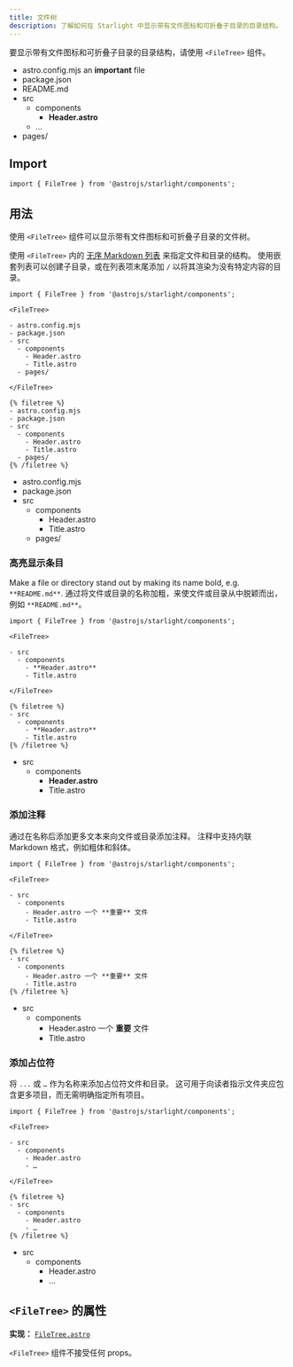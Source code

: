 ```yaml
---
title: 文件树
description: 了解如何在 Starlight 中显示带有文件图标和可折叠子目录的目录结构。
---
```



要显示带有文件图标和可折叠子目录的目录结构，请使用 `<FileTree>` 组件。


<Preview>

<FileTree slot="preview">

- astro.config.mjs an **important** file
- package.json
- README.md
- src
  - components
    - **Header.astro**
  - …
- pages/

</FileTree>

</Preview>

## Import

```tsx
import { FileTree } from '@astrojs/starlight/components';
```

## 用法

使用 `<FileTree>` 组件可以显示带有文件图标和可折叠子目录的文件树。

使用 `<FileTree>` 内的 [无序 Markdown 列表](https://www.markdownguide.org/basic-syntax/#unordered-lists) 来指定文件和目录的结构。
使用嵌套列表可以创建子目录，或在列表项末尾添加 `/` 以将其渲染为没有特定内容的目录。

<Preview>

```mdx
import { FileTree } from '@astrojs/starlight/components';

<FileTree>

- astro.config.mjs
- package.json
- src
  - components
    - Header.astro
    - Title.astro
  - pages/

</FileTree>
```

<Fragment slot="markdoc">

```markdoc
{% filetree %}
- astro.config.mjs
- package.json
- src
  - components
    - Header.astro
    - Title.astro
  - pages/
{% /filetree %}
```

</Fragment>

<FileTree slot="preview">

- astro.config.mjs
- package.json
- src
  - components
    - Header.astro
    - Title.astro
  - pages/

</FileTree>

</Preview>

### 高亮显示条目

Make a file or directory stand out by making its name bold, e.g. `**README.md**`.
通过将文件或目录的名称加粗，来使文件或目录从中脱颖而出，例如 `**README.md**`。

<Preview>

```mdx {7}
import { FileTree } from '@astrojs/starlight/components';

<FileTree>

- src
  - components
    - **Header.astro**
    - Title.astro

</FileTree>
```

<Fragment slot="markdoc">

```markdoc {4}
{% filetree %}
- src
  - components
    - **Header.astro**
    - Title.astro
{% /filetree %}
```

</Fragment>

<FileTree slot="preview">

- src
  - components
    - **Header.astro**
    - Title.astro

</FileTree>

</Preview>

### 添加注释

通过在名称后添加更多文本来向文件或目录添加注释。
注释中支持内联 Markdown 格式，例如粗体和斜体。

<Preview>

```mdx {7}
import { FileTree } from '@astrojs/starlight/components';

<FileTree>

- src
  - components
    - Header.astro 一个 **重要** 文件
    - Title.astro

</FileTree>
```

<Fragment slot="markdoc">

```markdoc {4}
{% filetree %}
- src
  - components
    - Header.astro 一个 **重要** 文件
    - Title.astro
{% /filetree %}
```

</Fragment>

<FileTree slot="preview">

- src
  - components
    - Header.astro 一个 **重要** 文件
    - Title.astro

</FileTree>

</Preview>

### 添加占位符

将 `...` 或 `…` 作为名称来添加占位符文件和目录。
这可用于向读者指示文件夹应包含更多项目，而无需明确指定所有项目。

<Preview>

```mdx {8}
import { FileTree } from '@astrojs/starlight/components';

<FileTree>

- src
  - components
    - Header.astro
    - …

</FileTree>
```

<Fragment slot="markdoc">

```markdoc {5}
{% filetree %}
- src
  - components
    - Header.astro
    - …
{% /filetree %}
```

</Fragment>

<FileTree slot="preview">

- src
  - components
    - Header.astro
    - …

</FileTree>

</Preview>

## `<FileTree>` 的属性

**实现：** [`FileTree.astro`](https://github.com/withastro/starlight/blob/main/packages/starlight/user-components/FileTree.astro)

`<FileTree>` 组件不接受任何 props。
